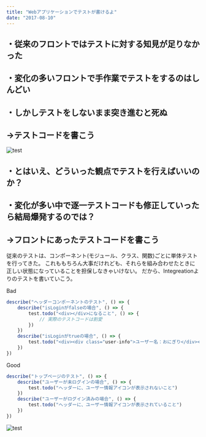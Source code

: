 ```yaml
---
title: "Webアプリケーションでテストが書けるよ"
date: "2017-08-10"
---
```


## ・従来のフロントではテストに対する知見が足りなかった
## ・変化の多いフロントで手作業でテストをするのはしんどい
## ・しかしテストをしないまま突き進むと死ぬ

<div style={{  color: 'tomato' }}>
    <h2>→テストコードを書こう</h2>
</div>

![test](./images/test.png)

## ・とはいえ、どういった観点でテストを行えばいいのか？
## ・変化が多い中で逐一テストコードも修正していったら結局爆発するのでは？

<div style={{  color: 'tomato' }}>
    <h2>→フロントにあったテストコードを書こう</h2>
</div>

従来のテストは、コンポーネント(モジュール、クラス、関数)ごとに単体テストを行ってきた。
これももちろん大事だけれども、それらを組み合わせたときに正しい状態になっていることを担保しなきゃいけない。
だから、Integreationよりのテストを書いていこう。

Bad
```js
describe("ヘッダーコンポーネントのテスト", () => {
    describe("isLoginがfalseの場合", () => {
        test.todo("<div></div>になること", () => {
            // 実際のテストコードは割愛
        })
    })
    describe("isLoginがtrueの場合", () => {
        test.todo("<div><div class="user-info">ユーザー名：おにぎり</div></div>になること")
    })
})
```

Good
```js
describe("トップページのテスト", () => {
    describe("ユーザーが未ログインの場合", () => {
        test.todo("ヘッダーに、ユーザー情報アイコンが表示されないこと")
    })
    describe("ユーザーがログイン済みの場合", () => {
        test.todo("ヘッダーに、ユーザー情報アイコンが表示されていること")
    })
})
```

![test](./images/testing.jpeg)
